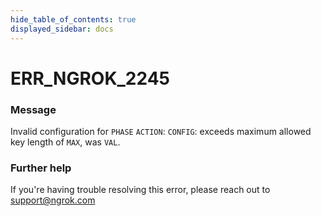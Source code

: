 ```yaml
---
hide_table_of_contents: true
displayed_sidebar: docs
---
```



# ERR_NGROK_2245

### Message
Invalid configuration for `PHASE` `ACTION`: `CONFIG`: exceeds maximum allowed key length of `MAX`, was `VAL`.

<ErrorDetails error='err_ngrok_2245' />


### Further help
If you're having trouble resolving this error, please reach out to [support@ngrok.com](mailto:support@ngrok.com?subject=Help%20with%20ERR_NGROK_2245)

